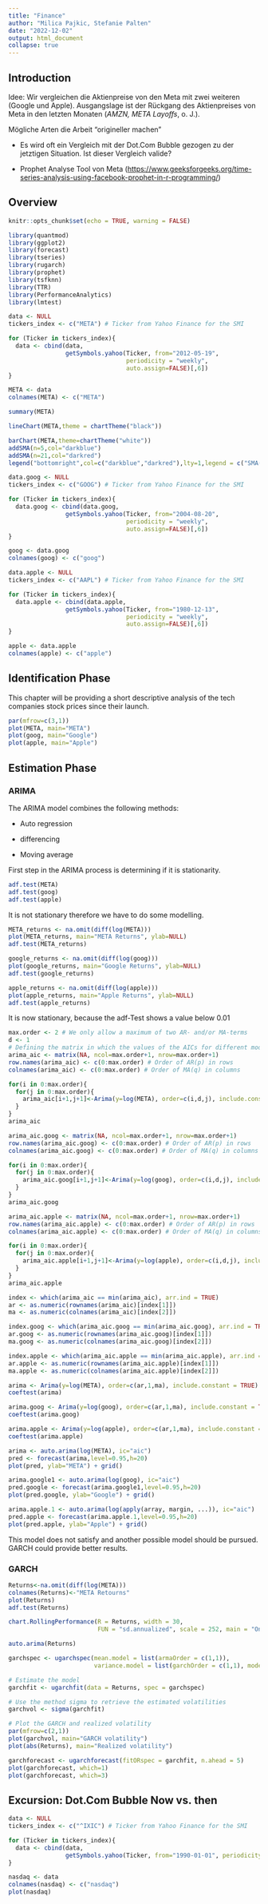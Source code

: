 ```yaml
---
title: "Finance"
author: "Milica Pajkic, Stefanie Palten"
date: "2022-12-02"
output: html_document
collapse: true
---
```


## Introduction

Idee: Wir vergleichen die Aktienpreise von den Meta mit zwei weiteren (Google und Apple). Ausgangslage ist der Rückgang des Aktienpreises von Meta in den letzten Monaten (*AMZN, META Layoffs*, o. J.).

Mögliche Arten die Arbeit "origineller machen"

-   Es wird oft ein Vergleich mit der Dot.Com Bubble gezogen zu der jetztigen Situation. Ist dieser Vergleich valide?

-   Prophet Analyse Tool von Meta (<https://www.geeksforgeeks.org/time-series-analysis-using-facebook-prophet-in-r-programming/>)

## Overview

```r
knitr::opts_chunk$set(echo = TRUE, warning = FALSE)
```

```r
library(quantmod)
library(ggplot2)
library(forecast)
library(tseries)
library(rugarch)
library(prophet)
library(tsfknn)
library(TTR)
library(PerformanceAnalytics)
library(lmtest)
```

```r
data <- NULL
tickers_index <- c("META") # Ticker from Yahoo Finance for the SMI

for (Ticker in tickers_index){
  data <- cbind(data,
                getSymbols.yahoo(Ticker, from="2012-05-19", 
                                 periodicity = "weekly", 
                                 auto.assign=FALSE)[,6])
}

META <- data
colnames(META) <- c("META")

```

```r
summary(META)
```

```r
lineChart(META,theme = chartTheme("black"))

```

```r
barChart(META,theme=chartTheme("white"))
addSMA(n=5,col="darkblue")
addSMA(n=21,col="darkred")
legend("bottomright",col=c("darkblue","darkred"),lty=1,legend = c("SMA(5)","SMA(21)"),cex=0.6)
```

```r
data.goog <- NULL
tickers_index <- c("GOOG") # Ticker from Yahoo Finance for the SMI

for (Ticker in tickers_index){
  data.goog <- cbind(data.goog,
                getSymbols.yahoo(Ticker, from="2004-08-20", 
                                 periodicity = "weekly", 
                                 auto.assign=FALSE)[,6])
}

goog <- data.goog
colnames(goog) <- c("goog")
```

```r
data.apple <- NULL
tickers_index <- c("AAPL") # Ticker from Yahoo Finance for the SMI

for (Ticker in tickers_index){
  data.apple <- cbind(data.apple,
                getSymbols.yahoo(Ticker, from="1980-12-13", 
                                 periodicity = "weekly", 
                                 auto.assign=FALSE)[,6])
}

apple <- data.apple
colnames(apple) <- c("apple")
```

## Identification Phase

This chapter will be providing a short descriptive analysis of the tech companies stock prices since their launch.

```r
par(mfrow=c(3,1)) 
plot(META, main="META")
plot(goog, main="Google")
plot(apple, main="Apple")
```

## Estimation Phase

### ARIMA

The ARIMA model combines the following methods:

-   Auto regression

-   differencing

-   Moving average

First step in the ARIMA process is determining if it is stationarity.

```r
adf.test(META)
adf.test(goog)
adf.test(apple)
```

It is not stationary therefore we have to do some modelling.

```r
META_returns <- na.omit(diff(log(META)))
plot(META_returns, main="META Returns", ylab=NULL)
adf.test(META_returns)
```

```r
google_returns <- na.omit(diff(log(goog)))
plot(google_returns, main="Google Returns", ylab=NULL)
adf.test(google_returns)
```

```r
apple_returns <- na.omit(diff(log(apple)))
plot(apple_returns, main="Apple Returns", ylab=NULL)
adf.test(apple_returns)
```

It is now stationary, because the adf-Test shows a value below 0.01

```r

max.order <- 2 # We only allow a maximum of two AR- and/or MA-terms 
d <- 1 
# Defining the matrix in which the values of the AICs for different model specifications are stored
arima_aic <- matrix(NA, ncol=max.order+1, nrow=max.order+1)
row.names(arima_aic) <- c(0:max.order) # Order of AR(p) in rows
colnames(arima_aic) <- c(0:max.order) # Order of MA(q) in columns

for(i in 0:max.order){
  for(j in 0:max.order){
    arima_aic[i+1,j+1]<-Arima(y=log(META), order=c(i,d,j), include.constant =  TRUE)$aic
  }
}
arima_aic
```

```r

arima_aic.goog <- matrix(NA, ncol=max.order+1, nrow=max.order+1)
row.names(arima_aic.goog) <- c(0:max.order) # Order of AR(p) in rows
colnames(arima_aic.goog) <- c(0:max.order) # Order of MA(q) in columns

for(i in 0:max.order){
  for(j in 0:max.order){
    arima_aic.goog[i+1,j+1]<-Arima(y=log(goog), order=c(i,d,j), include.constant =  TRUE)$aic
  }
}
arima_aic.goog
```

```r

arima_aic.apple <- matrix(NA, ncol=max.order+1, nrow=max.order+1)
row.names(arima_aic.apple) <- c(0:max.order) # Order of AR(p) in rows
colnames(arima_aic.apple) <- c(0:max.order) # Order of MA(q) in columns

for(i in 0:max.order){
  for(j in 0:max.order){
    arima_aic.apple[i+1,j+1]<-Arima(y=log(apple), order=c(i,d,j), include.constant =  TRUE)$aic
  }
}
arima_aic.apple
```

```r

index <- which(arima_aic == min(arima_aic), arr.ind = TRUE)
ar <- as.numeric(rownames(arima_aic)[index[1]])
ma <- as.numeric(colnames(arima_aic)[index[2]])
```

```r

index.goog <- which(arima_aic.goog == min(arima_aic.goog), arr.ind = TRUE)
ar.goog <- as.numeric(rownames(arima_aic.goog)[index[1]])
ma.goog <- as.numeric(colnames(arima_aic.goog)[index[2]])
```

```r

index.apple <- which(arima_aic.apple == min(arima_aic.apple), arr.ind = TRUE)
ar.apple <- as.numeric(rownames(arima_aic.apple)[index[1]])
ma.apple <- as.numeric(colnames(arima_aic.apple)[index[2]])
```

```r

arima <- Arima(y=log(META), order=c(ar,1,ma), include.constant = TRUE)
coeftest(arima)
```

```r

arima.goog <- Arima(y=log(goog), order=c(ar,1,ma), include.constant = TRUE)
coeftest(arima.goog)
```

```r

arima.apple <- Arima(y=log(apple), order=c(ar,1,ma), include.constant = TRUE)
coeftest(arima.apple)
```

```r
arima <- auto.arima(log(META), ic="aic")
pred <- forecast(arima,level=0.95,h=20)
plot(pred, ylab="META") + grid()
```

```r
arima.google1 <- auto.arima(log(goog), ic="aic")
pred.google <- forecast(arima.google1,level=0.95,h=20)
plot(pred.google, ylab="Google") + grid()
```

```r
arima.apple.1 <- auto.arima(log(apply(array, margin, ...)), ic="aic")
pred.apple <- forecast(arima.apple.1,level=0.95,h=20)
plot(pred.apple, ylab="Apple") + grid()
```

This model does not satisfy and another possible model should be pursued. GARCH could provide better results.

### GARCH

```r

Returns<-na.omit(diff(log(META)))
colnames(Returns)<-"META Retourns"
plot(Returns)
adf.test(Returns)
```

```r
chart.RollingPerformance(R = Returns, width = 30,
                         FUN = "sd.annualized", scale = 252, main = "One month rolling volatility")
```

```r
auto.arima(Returns)
```

```r

garchspec <- ugarchspec(mean.model = list(armaOrder = c(1,1)),
                        variance.model = list(garchOrder = c(1,1), model = "sGARCH"))
```

```r
# Estimate the model
garchfit <- ugarchfit(data = Returns, spec = garchspec)

# Use the method sigma to retrieve the estimated volatilities 
garchvol <- sigma(garchfit)

# Plot the GARCH and realized volatility
par(mfrow=c(2,1)) 
plot(garchvol, main="GARCH volatility")
plot(abs(Returns), main="Realized volatility")
```

```r

garchforecast <- ugarchforecast(fitORspec = garchfit, n.ahead = 5)
plot(garchforecast, which=1)
plot(garchforecast, which=3)
```

## Excursion: Dot.Com Bubble Now vs. then

```r
data <- NULL
tickers_index <- c("^IXIC") # Ticker from Yahoo Finance for the SMI

for (Ticker in tickers_index){
  data <- cbind(data,
                getSymbols.yahoo(Ticker, from="1990-01-01", periodicity = "monthly", auto.assign=FALSE)[,6])
}

nasdaq <- data
colnames(nasdaq) <- c("nasdaq")
plot(nasdaq)
```
